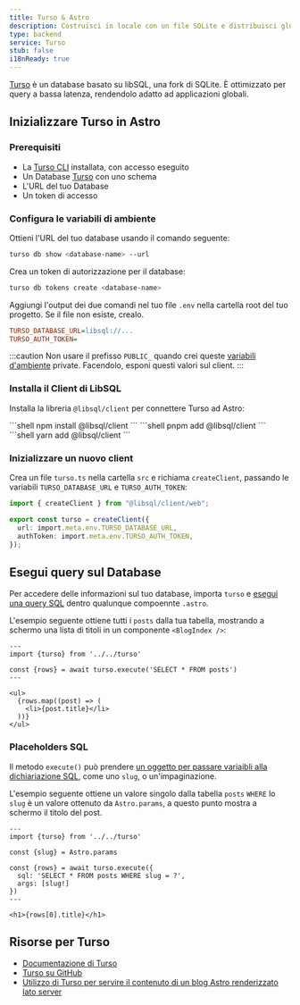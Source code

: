 ```yaml
---
title: Turso & Astro
description: Costruisci in locale con un file SQLite e distribuisci globalmente con Turso.
type: backend
service: Turso
stub: false
i18nReady: true
---
```


[Turso](https://turso.tech) è un database basato su libSQL, una fork di SQLite. È ottimizzato per query a bassa latenza, rendendolo adatto ad applicazioni globali.

## Inizializzare Turso in Astro

### Prerequisiti

- La [Turso CLI](https://docs.turso.tech/reference/turso-cli) installata, con accesso eseguito
- Un Database [Turso](https://turso.tech) con uno schema
- L'URL del tuo Database
- Un token di accesso

### Configura le variabili di ambiente

Ottieni l'URL del tuo database usando il comando seguente:

```bash
turso db show <database-name> --url
```

Crea un token di autorizzazione per il database:

```bash
turso db tokens create <database-name>
```

Aggiungi l'output dei due comandi nel tuo file `.env` nella cartella root del tuo progetto. Se il file non esiste, crealo.

```ini title=".env"
TURSO_DATABASE_URL=libsql://...
TURSO_AUTH_TOKEN=
```

:::caution
Non usare il prefisso `PUBLIC_` quando crei queste [variabili d'ambiente](/en/guides/environment-variables/) private. Facendolo, esponi questi valori sul client.
:::

### Installa il Client di LibSQL

Installa la libreria `@libsql/client` per connettere Turso ad Astro:

<PackageManagerTabs>
  <Fragment slot="npm">
    ```shell
    npm install @libsql/client
    ```
  </Fragment>
  <Fragment slot="pnpm">
    ```shell
    pnpm add @libsql/client
    ```
  </Fragment>
  <Fragment slot="yarn">
    ```shell
    yarn add @libsql/client
    ```
  </Fragment>
</PackageManagerTabs>

### Inizializzare un nuovo client

Crea un file `turso.ts` nella cartella `src` e richiama `createClient`, passando le variabili `TURSO_DATABASE_URL` e `TURSO_AUTH_TOKEN`:

```ts title="src/turso.ts"
import { createClient } from "@libsql/client/web";

export const turso = createClient({
  url: import.meta.env.TURSO_DATABASE_URL,
  authToken: import.meta.env.TURSO_AUTH_TOKEN,
});
```

## Esegui query sul Database

Per accedere delle informazioni sul tuo database, importa `turso` e [esegui una query SQL](https://docs.turso.tech/libsql/client-access/javascript-typescript-sdk#execute-a-single-statement) dentro qualunque compoennte `.astro`.

L'esempio seguente ottiene tutti i `posts` dalla tua tabella, mostrando a schermo una lista di titoli in un componente `<BlogIndex />`:

```astro title="src/components/BlogIndex.astro"
---
import {turso} from '../../turso'

const {rows} = await turso.execute('SELECT * FROM posts')
---

<ul>
  {rows.map((post) => (
    <li>{post.title}</li>
  ))}
</ul>
```

### Placeholders SQL

Il metodo `execute()` può prendere [un oggetto per passare variaibli alla dichiariazione SQL](https://docs.turso.tech/libsql/client-access/javascript-typescript-sdk#positional-placeholders), come uno `slug`, o un'impaginazione.

L'esempio seguente ottiene un valore singolo dalla tabella `posts` `WHERE` lo `slug` è un valore ottenuto da `Astro.params`, a questo punto mostra a schermo il titolo del post.

```astro title="src/pages/index.astro"
---
import {turso} from '../../turso'

const {slug} = Astro.params

const {rows} = await turso.execute({
  sql: 'SELECT * FROM posts WHERE slug = ?',
  args: [slug!]
})
---

<h1>{rows[0].title}</h1>
```

## Risorse per Turso
- [Documentazione di Turso](https://docs.turso.tech)
- [Turso su GitHub](https://github.com/tursodatabase)
- [Utilizzo di Turso per servire il contenuto di un blog Astro renderizzato lato server](https://blog.turso.tech/using-turso-to-serve-a-server-side-rendered-astro-blogs-content-58caa6188bd5)
